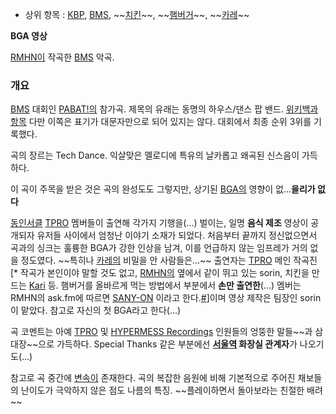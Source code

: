 * 상위 항목 : [[KBP]], [[BMS]], ~~[[치킨]]~~, ~~[[햄버거]]~~, ~~[[카레]]~~

{{{#!html
<iframe width="560" height="315" src="//www.youtube.com/embed/AmciufWVca0" frameborder="0" allowfullscreen></iframe>
}}}
'''BGA 영상'''

[[RMHN]]이 작곡한 [[BMS]] 악곡.

=== 개요 ===

[[BMS]] 대회인 [[PABAT!]]의 참가곡. 제목의 유래는 동명의 하우스/댄스 팝 밴드. [http://en.wikipedia.org/wiki/Bizarre_Inc 위키백과 항목] 다만 이쪽은 표기가 대문자만으로 되어 있지는 않다. 대회에서 최종 순위 3위를 기록했다.

곡의 장르는 Tech Dance. 익살맞은 멜로디에 특유의 날카롭고 왜곡된 신스음이 가득하다.

이 곡이 주목을 받은 것은 곡의 완성도도 그렇지만, 상기된 [[BGA]]의 영향이 없...'''을리가 없다'''

[[동인서클]] [[TPRO]] 멤버들이 출연해 각가지 기행을(...) 벌이는, 일명 '''음식 제조''' 영상이 공개되자 유저들 사이에서 엄청난 이야기 소재가 되었다. 처음부터 끝까지 정신없으면서 곡과의 싱크는 훌륭한 BGA가 강한 인상을 남겨, 이를 언급하지 않는 임프레가 거의 없을 정도였다. ~~특히나 [[카레]]의 비밀을 안 사람들은...~~ 출연자는 [[TPRO]] 메인 작곡진 [* 작곡가 본인이야 말할 것도 없고, [[RMHN]]의 옆에서 같이 뛰고 있는 sorin, 치킨을 만드는 [[Kari]] 등. 햄버거를 올바르게 먹는 방법에서 부분에서 '''손만 출연한'''(...) 멤버는 RMHN의 ask.fm에 따르면 [[SANY-ON]] 이라고 한다.[http://ask.fm/a/b5qphogq #]]이며 영상 제작은 팀장인 sorin이 맡았다. 참고로 자신의 첫 BGA라고 한다(...)

곡 코멘트는 아예 [[TPRO]] 및 [[HYPERMESS Recordings]] 인원들의 엉뚱한 말들~~과 삼대장~~으로 가득하다. Special Thanks 같은 부분에선 '''[[서울역]] 화장실 관계자'''가 나오기도(...)

참고로 곡 중간에 [[변속]]이 존재한다. 곡의 복잡한 음원에 비해 기본적으로 주어진 채보들의 난이도가 극악하지 않은 점도 나름의 특징. ~~플레이하면서 돌아보라는 친절한 배려~~
